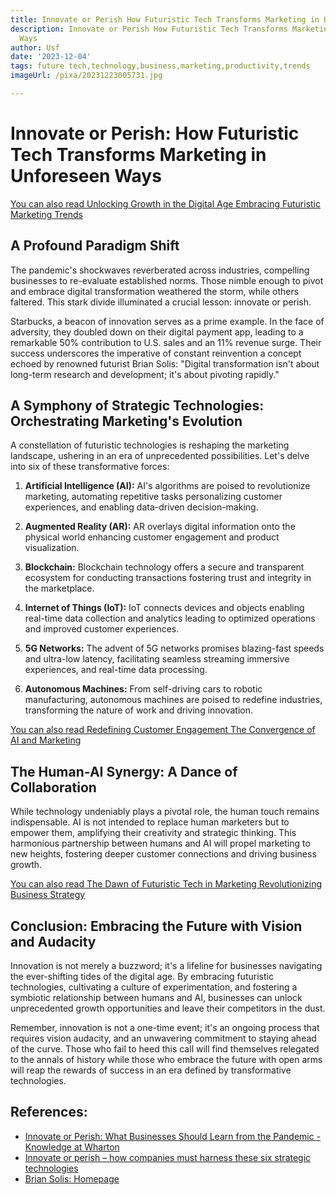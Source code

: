 ```yaml
---
title: Innovate or Perish How Futuristic Tech Transforms Marketing in Unexpected Ways
description: Innovate or Perish How Futuristic Tech Transforms Marketing in Unexpected
  Ways
author: Usf
date: '2023-12-04'
tags: future tech,technology,business,marketing,productivity,trends
imageUrl: /pixa/20231223005731.jpg

---
```

# Innovate or  Perish: How Futuristic Tech Transforms Marketing in Unforeseen Ways

[You can also read Unlocking Growth in the Digital Age Embracing Futuristic Marketing Trends](Unlocking%20Growth%20in%20the%20Digital%20Age%20Embracing%20Futuristic%20Marketing%20Trends)


## A  Profound Paradigm Shift

The  pandemic's  shockwaves reverberated across industries, compelling businesses to re-evaluate established norms.  Those nimble enough to pivot and embrace digital transformation weathered  the storm, while others faltered.  This  stark divide illuminated a crucial lesson: innovate or  perish.

Starbucks, a beacon of innovation serves as a prime example. In the face of adversity, they doubled down on  their digital payment app, leading to a remarkable  50% contribution to U.S. sales and an 11% revenue surge. Their success underscores the imperative of  constant reinvention a concept echoed by renowned futurist Brian Solis: "Digital transformation isn't about  long-term research and development; it's about pivoting rapidly."

##  A Symphony of Strategic Technologies: Orchestrating Marketing's Evolution

A constellation of futuristic technologies is reshaping the marketing landscape,  ushering in an  era of unprecedented possibilities. Let's  delve  into six of these transformative forces:

1. **Artificial Intelligence (AI):** AI's algorithms  are poised to revolutionize marketing, automating repetitive tasks  personalizing customer experiences, and enabling data-driven decision-making.

2. **Augmented Reality (AR):** AR overlays digital information onto the physical world  enhancing customer engagement and  product  visualization.

3. **Blockchain:** Blockchain technology offers a secure and transparent ecosystem for  conducting transactions fostering trust and integrity in  the marketplace.

4. **Internet of Things  (IoT):** IoT connects devices and objects enabling real-time data collection and analytics  leading to optimized operations and improved  customer  experiences.

5. **5G Networks:** The advent  of 5G networks promises blazing-fast speeds and ultra-low latency, facilitating seamless  streaming immersive experiences, and real-time data processing.

6. **Autonomous Machines:**  From  self-driving cars to robotic  manufacturing, autonomous machines are poised to redefine industries, transforming the nature of work and driving innovation.

[You can also read Redefining Customer Engagement The  Convergence of AI and Marketing](Redefining%20Customer%20Engagement%20The%20Convergence%20of%20AI%20and%20Marketing)


## The Human-AI Synergy: A Dance of Collaboration

While technology undeniably plays a pivotal role, the human touch remains indispensable. AI is not intended to replace human marketers but to empower them, amplifying their creativity and strategic thinking. This harmonious partnership between humans and AI will propel marketing to new  heights, fostering deeper customer connections and driving business growth.

[You can also read The Dawn of Futuristic  Tech in Marketing Revolutionizing Business Strategy](The%20Dawn%20of%20Futuristic%20Tech%20in%20Marketing%20Revolutionizing%20Business%20Strategy)


##  Conclusion: Embracing the Future with Vision and Audacity

Innovation is not merely a buzzword; it's a lifeline  for businesses navigating the ever-shifting tides of the digital age. By embracing futuristic technologies, cultivating a culture of experimentation, and fostering a symbiotic relationship  between humans and AI, businesses can  unlock  unprecedented  growth opportunities and  leave their competitors in the dust.

Remember, innovation is not a one-time event; it's an ongoing process that requires vision audacity, and an unwavering commitment  to  staying  ahead of the curve. Those who fail to heed this call will find themselves relegated to the annals of history while those who embrace the  future with open arms will reap the rewards of success in an era defined by transformative technologies.

## References:
- [Innovate or Perish: What Businesses Should Learn from the Pandemic - Knowledge at Wharton](https://knowledge.wharton.upenn.edu/podcast/knowledge-at-wharton-podcast/netessine-covid-business-innovation/)
- [Innovate or perish – how companies must harness these six strategic technologies](https://yourstory.com/2020/11/innovation-ultimatum-technologies-steve-brown-book-review)
- [Brian Solis: Homepage](https://briansolis.com/)
